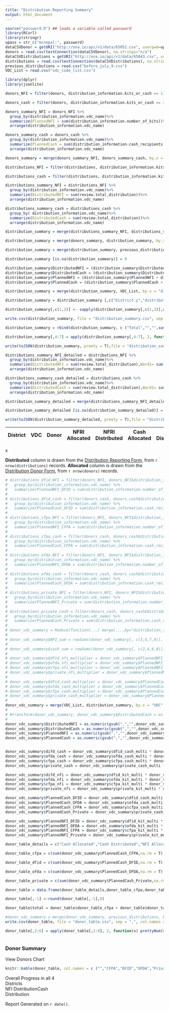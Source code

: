 ```yaml
---
title: "Distribution Reporting Summary"
output: html_document
---
```




```r
source("password.R") ## loads a variable called password
library(RCurl)
library(stringr)
upass = str_c("mcnepal:", password)
dataCSVDonor = getURI("http://ona.io/api/v1/data/65052.csv", userpwd=upass, httpauth = 1L)
donors = read.csv(textConnection(dataCSVDonor), na.strings="n/a")
dataCSVDistributions = getURI("http://ona.io/api/v1/data/65043.csv", userpwd=upass, httpauth = 1L)
distributions = read.csv(textConnection(dataCSVDistributions), na.strings="n/a")
previous_distributions = read.csv("before_july_9.csv")
VDC_List = read.csv("vdc_code_list.csv")
```

```r

library(dplyr)
library(jsonlite)

donors_NFI = filter(donors, distribution_information.kits_or_cash == 1)

donors_cash = filter(donors, distribution_information.kits_or_cash == 2)

donors_summary_NFI = donors_NFI %>% 
  group_by(distribution_information.vdc_name)%>%
  summarize(PlannedNFI = sum(distribution_information.number_of_kits))%>%
  arrange(distribution_information.vdc_name)

donors_summary_cash = donors_cash %>% 
  group_by(distribution_information.vdc_name)%>%
  summarize(PlannedCash = sum(distribution_information.cash_recipients))%>%
  arrange(distribution_information.vdc_name)

donors_summary = merge(donors_summary_NFI, donors_summary_cash, by.x = "distribution_information.vdc_name", by.y = "distribution_information.vdc_name", all = TRUE)

distributions_NFI = filter(distributions, distribution_information.kits_or_cash == 1)

distributions_cash = filter(distributions, distribution_information.kits_or_cash == 2)

distributions_summary_NFI = distributions_NFI %>% 
  group_by(distribution_information.vdc_name)%>%
  summarize(DistributedNFI = sum(review.total_distribution))%>%
  arrange(distribution_information.vdc_name)

distributions_summary_cash = distributions_cash %>% 
  group_by( distribution_information.vdc_name)%>%
  summarize(DistributedCash = sum(review.total_distribution))%>%
  arrange(distribution_information.vdc_name)

distribution_summary = merge(distributions_summary_NFI, distributions_summary_cash, by.x = "distribution_information.vdc_name", by.y = "distribution_information.vdc_name", all = TRUE)

distribution_summary = merge(donors_summary, distribution_summary, by.x = "distribution_information.vdc_name", by.y = "distribution_information.vdc_name", all = TRUE)

distribution_summary = merge(distribution_summary, previous_distributions, by.x = "distribution_information.vdc_name", by.y = "VDC", all=TRUE)

distribution_summary [is.na(distribution_summary)] = 0

distribution_summary$DistributedNFI = (distribution_summary$DistributedNFI + distribution_summary$Kits)
distribution_summary$DistributedCash = (distribution_summary$DistributedCash + distribution_summary$Cash)
distribution_summary$PlannedNFI = (distribution_summary$PlannedNFI + distribution_summary$Kits)
distribution_summary$PlannedCash = (distribution_summary$PlannedCash + distribution_summary$Cash)

distribution_summary = merge(distribution_summary, VDC_List, by.x = "distribution_information.vdc_name", by.y = "VDC",all.x =TRUE)

distribution_summary = distribution_summary [,c("District.y","distribution_information.vdc_name","Donor.y","PlannedNFI","DistributedNFI","PlannedCash","DistributedCash")] %>% arrange(District.y)

distribution_summary[,c(1,2)] <- sapply(distribution_summary[,c(1,2)],as.character)

write.csv(distribution_summary, file = "distribution_summary.csv", sep = ",", col.names = TRUE)

distribution_summary = rbind(distribution_summary, c ("Total","","",sum(distribution_summary$PlannedNFI),sum(distribution_summary$DistributedNFI),sum(distribution_summary$PlannedCash),sum(distribution_summary$DistributedCash)))

distribution_summary[,4:7] = apply(distribution_summary[,4:7], 2, function(x) prettyNum(x,big.interval = 3L , big.mark=','))

write(toJSON(distribution_summary, preety = T),file = "distribution_summary.json")

```

```r

distributions_summary_NFI_detailed = distributions_NFI %>% 
  group_by(distribution_information.vdc_name)%>%
  summarize(DistributedNFI = sum(review.total_distribution),Ward1= sum(II.II1.beneficiary_received1, na.rm = T),Ward2 = sum(II.II2.beneficiary_received2, na.rm = T),Ward3= sum(II.II3.beneficiary_received3, na.rm = T),Ward4= sum(II.II4.beneficiary_received4, na.rm = T),Ward5= sum(II.II5.beneficiary_received5, na.rm = T),Ward6= sum(II.II6.beneficiary_received6, na.rm = T),Ward7= sum(II.II7.beneficiary_received7, na.rm = T),Ward8= sum(II.II8.beneficiary_received8, na.rm = T),Ward9= sum(II.II9.beneficiary_received9, na.rm = T))%>%
  arrange(distribution_information.vdc_name)

distributions_summary_cash_detailed = distributions_cash %>% 
  group_by(distribution_information.vdc_name)%>%
  summarize(DistributedCash = sum(review.total_distribution),Ward1= sum(II.II1.beneficiary_received1, na.rm = T),Ward2 = sum(II.II2.beneficiary_received2, na.rm = T),Ward3= sum(II.II3.beneficiary_received3, na.rm = T),Ward4= sum(II.II4.beneficiary_received4, na.rm = T),Ward5= sum(II.II5.beneficiary_received5, na.rm = T),Ward6= sum(II.II6.beneficiary_received6, na.rm = T),Ward7= sum(II.II7.beneficiary_received7, na.rm = T),Ward8= sum(II.II8.beneficiary_received8, na.rm = T),Ward9= sum(II.II9.beneficiary_received9, na.rm = T))%>%
  arrange(distribution_information.vdc_name)

distribution_summary_detailed = merge(distributions_summary_NFI_detailed, distributions_summary_cash_detailed, by.x = "distribution_information.vdc_name", by.y = "distribution_information.vdc_name", all = TRUE)

distribution_summary_detailed [is.na(distribution_summary_detailed)] = 0

write(toJSON(distribution_summary_detailed, preety = T),file = "distribution_summary_detailed.json")

```





<html lang="en">
<head>

  <!-- Basic Page Needs -->
  <meta charset="utf-8">
  <title>Your page title here :)</title>
  <meta name="description" content="">
  <meta name="author" content="">

  <!-- Mobile Specific Metas -->
  <meta name="viewport" content="width=device-width, initial-scale=1">

  <!-- FONT -->
  <link href="http://fonts.googleapis.com/css?family=Raleway:400,300,600" rel="stylesheet" type="text/css">

  <!-- CSS -->
  <link rel="stylesheet" href="css/normalize.css">
  <link rel="stylesheet" href="css/skeleton.css">
  <link rel="stylesheet" href="css/main.css">
  <link rel="stylesheet" href="css/chartist.min.css"/>

</head>
<body ng-app="UNESCODistributionReporting">

<div ng-controller="mainCtrl">
<div>





<div class="container">
<table id="distribution_summary_table">
<thead> 
<tr>
<th>District</th>
<th>VDC</th>
<th>Donor</th>
<th>NFRI Allocated</th>
<th>NFRI Distributed</th>
<th>Cash Allocated</th>
<th>Cash Distributed</th>
</tr>
</thead>
</table>
<div>
<div class="pop_up_div"></div>
<span class="close-button">x</span>
</div>
</div>


<div></div>



**Distributed** column is drawn from the [Distribution Reporting Form](https://beta.ona.io/mcnepal/4384/65043), from `r nrow(distributions)` records.
**Allocated** column is drawn from the [Distribution Donor Form](https://beta.ona.io/mcnepal/4384/65052), from `r nrow(donors)` records.

```r




# distributions_dfid_NFI = filter(donors_NFI, donors_NFI$distribution_information.distribution_donor == "dfid") %>%
#   group_by(distribution_information.vdc_name) %>% 
#   summarize(PlannedNFI_DFID = sum(distribution_information.number_of_kits, na.rm = TRUE))
# 
# distributions_dfid_cash = filter(donors_cash, donors_cash$distribution_information.distribution_donor == "dfid") %>%
#   group_by(distribution_information.vdc_name) %>% 
#   summarize(PlannedCash_DFID = sum(distribution_information.cash_recipients, na.rm = TRUE))
# 
# distributions_cfpa_NFI = filter(donors_NFI, donors_NFI$distribution_information.distribution_donor == "cfpa")%>%
#   group_by(distribution_information.vdc_name) %>% 
#   summarize(PlannedNFI_CFPA = sum(distribution_information.number_of_kits, na.rm = TRUE))
# 
# distributions_cfpa_cash = filter(donors_cash, donors_cash$distribution_information.distribution_donor == "cfpa") %>%
#   group_by(distribution_information.vdc_name) %>% 
#   summarize(PlannedCash_CFPA = sum(distribution_information.cash_recipients, na.rm = TRUE))
# 
# distributions_ofda_NFI = filter(donors_NFI, donors_NFI$distribution_information.distribution_donor == "ofda")%>%
#   group_by(distribution_information.vdc_name) %>% 
#   summarize(PlannedNFI_OFDA = sum(distribution_information.number_of_kits, na.rm = TRUE))
# 
# distributions_ofda_cash = filter(donors_cash, donors_cash$distribution_information.distribution_donor == "ofda") %>%
#   group_by(distribution_information.vdc_name) %>% 
#   summarize(PlannedCash_OFDA = sum(distribution_information.cash_recipients, na.rm = TRUE))
# 
# distributions_private_NFI = filter(donors_NFI, donors_NFI$distribution_information.distribution_donor == "private")%>%
#   group_by(distribution_information.vdc_name) %>% 
#   summarize(PlannedNFI_Private = sum(distribution_information.number_of_kits, na.rm = TRUE))
# 
# distributions_private_cash = filter(donors_cash, donors_cash$distribution_information.distribution_donor == "private") %>%
#   group_by(distribution_information.vdc_name) %>% 
#   summarize(PlannedCash_Private = sum(distribution_information.cash_recipients, na.rm = TRUE))
# 
# donor_vdc_summary = Reduce(function(...) merge(...,by="distribution_information.vdc_name" ,all=T), list(distributions_private_cash, distributions_private_NFI, distributions_ofda_cash, distributions_ofda_NFI, distributions_cfpa_cash,distributions_cfpa_NFI,distributions_dfid_cash, distributions_dfid_NFI))
# 
# donor_vdc_summary$NFI_sum = rowSums(donor_vdc_summary[, c(3,5,7,9)], na.rm = TRUE)
# 
# donor_vdc_summary$cash_sum = rowSums(donor_vdc_summary[, c(2,4,6,8)], na.rm = TRUE)
# 
# donor_vdc_summary$dfid_nfi_multiplier = donor_vdc_summary$PlannedNFI_DFID/donor_vdc_summary$NFI_sum
# donor_vdc_summary$ofda_nfi_multiplier = donor_vdc_summary$PlannedNFI_OFDA/donor_vdc_summary$NFI_sum
# donor_vdc_summary$cfpa_nfi_multiplier = donor_vdc_summary$PlannedNFI_CFPA/donor_vdc_summary$NFI_sum
# donor_vdc_summary$private_nfi_multiplier = donor_vdc_summary$PlannedNFI_Private/donor_vdc_summary$NFI_sum
# 
# donor_vdc_summary$dfid_cash_multiplier = donor_vdc_summary$PlannedCash_DFID/donor_vdc_summary$cash_sum
# donor_vdc_summary$ofda_cash_multiplier = donor_vdc_summary$PlannedCash_OFDA/donor_vdc_summary$cash_sum
# donor_vdc_summary$cfpa_cash_multiplier = donor_vdc_summary$PlannedCash_CFPA/donor_vdc_summary$cash_sum
# donor_vdc_summary$private_cash_multiplier = donor_vdc_summary$PlannedCash_Private/donor_vdc_summary$cash_sum
# 
donor_vdc_summary = merge(VDC_List, distribution_summary, by.x = "VDC" ,by.y = "distribution_information.vdc_name" )
# 
# #transform(donor_vdc_summary, donor_vdc_summary$DistributedCash = as.numeric(donor_vdc_summary$DistributedCash), donor_vdc_summary$DistributedNFI = as.numeric(donor_vdc_summary$DistributedNFI))
# 
donor_vdc_summary$DistributedNFI = as.numeric(gsub(",","",donor_vdc_summary$DistributedNFI))
donor_vdc_summary$DistributedCash = as.numeric(gsub(",","",donor_vdc_summary$DistributedCash))
donor_vdc_summary$PlannedNFI = as.numeric(gsub(",","",donor_vdc_summary$PlannedNFI))
donor_vdc_summary$PlannedCash = as.numeric(gsub(",","",donor_vdc_summary$PlannedCash))


donor_vdc_summary$difd_cash = donor_vdc_summary$dfid_cash_multi * donor_vdc_summary$DistributedCash
donor_vdc_summary$ofda_cash = donor_vdc_summary$ofda_cash_multi * donor_vdc_summary$DistributedCash
donor_vdc_summary$cfpa_cash = donor_vdc_summary$cfpa_cash_multi * donor_vdc_summary$DistributedCash
donor_vdc_summary$private_cash = donor_vdc_summary$private_cash_multi * donor_vdc_summary$DistributedCash

donor_vdc_summary$difd_nfi = donor_vdc_summary$dfid_kit_multi * donor_vdc_summary$DistributedNFI
donor_vdc_summary$ofda_nfi = donor_vdc_summary$ofda_kit_multi * donor_vdc_summary$DistributedNFI
donor_vdc_summary$cfpa_nfi = donor_vdc_summary$cfpa_kit_multi * donor_vdc_summary$DistributedNFI
donor_vdc_summary$private_nfi = donor_vdc_summary$private_kit_multi * donor_vdc_summary$DistributedNFI

donor_vdc_summary$PlannedCash_DFID = donor_vdc_summary$dfid_cash_multi * donor_vdc_summary$PlannedCash
donor_vdc_summary$PlannedCash_OFDA = donor_vdc_summary$ofda_cash_multi * donor_vdc_summary$PlannedCash
donor_vdc_summary$PlannedCash_CFPA = donor_vdc_summary$cfpa_cash_multi * donor_vdc_summary$PlannedCash
donor_vdc_summary$PlannedCash_Private = donor_vdc_summary$private_cash_multi * donor_vdc_summary$PlannedCash

donor_vdc_summary$PlannedNFI_DFID = donor_vdc_summary$dfid_kit_multi * donor_vdc_summary$PlannedNFI
donor_vdc_summary$PlannedNFI_OFDA = donor_vdc_summary$ofda_kit_multi * donor_vdc_summary$PlannedNFI
donor_vdc_summary$PlannedNFI_CFPA = donor_vdc_summary$cfpa_kit_multi * donor_vdc_summary$PlannedNFI
donor_vdc_summary$PlannedNFI_Private = donor_vdc_summary$private_kit_multi * donor_vdc_summary$PlannedNFI

donor_table_details = c("Cash Allocated","Cash Distributed","NFI Allocated", "NFI Distributed","Total NFI Planned", "Total Cash Planned")

donor_table_cfpa = c(sum(donor_vdc_summary$PlannedCash_CFPA,na.rm = T),sum(donor_vdc_summary$cfpa_cash, na.rm = T),sum(donor_vdc_summary$PlannedNFI_CFPA, na.rm = T),sum(donor_vdc_summary$cfpa_nfi, na.rm = T),1900,0)

donor_table_dfid = c(sum(donor_vdc_summary$PlannedCash_DFID,na.rm = T),sum(donor_vdc_summary$difd_cash, na.rm = T),sum(donor_vdc_summary$PlannedNFI_DFID, na.rm = T),sum(donor_vdc_summary$difd_nfi, na.rm = T),3000,3000)

donor_table_ofda = c(sum(donor_vdc_summary$PlannedCash_OFDA,na.rm = T),sum(donor_vdc_summary$ofda_cash, na.rm = T),sum(donor_vdc_summary$PlannedNFI_OFDA, na.rm = T),sum(donor_vdc_summary$ofda_nfi, na.rm = T),3500,3500)

donor_table_private = c(sum(donor_vdc_summary$PlannedCash_Private,na.rm = T),sum(donor_vdc_summary$private_cash, na.rm = T),sum(donor_vdc_summary$PlannedNFI_Private, na.rm = T),sum(donor_vdc_summary$private_nfi, na.rm = T),15000,17000)

donor_table = data.frame(donor_table_details,donor_table_cfpa,donor_table_dfid, donor_table_ofda, donor_table_private)

donor_table[,-1] <-round(donor_table[,-1],0)

donor_table$total = donor_table$donor_table_cfpa + donor_table$donor_table_dfid + donor_table$donor_table_ofda + donor_table$donor_table_private

#donor_vdc_summary = merge(donor_vdc_summary, previous_distributions, by.x = "distribution_information.vdc_name", by.y = "VDC", all = TRUE)
write.csv(donor_table, file = "donor_table.csv", sep = ",", col.names = TRUE)

donor_table[,2:6] = apply(donor_table[,2:6], 2, function(x) prettyNum(x,big.interval = 3L , big.mark=','))

```

</div>

<div id="donor_div" class="container">
<div class="row">
<div class="six columns"><h3>Donor Summary</h3></div>
<div class="six columns"><a id="show_chart" class="button button-primary" ng-click="show(true)">View Donors Chart</a></div>
</div>




```r
knitr::kable(donor_table, col.names = c ("","CFPA","DFID","OFDA","Private Funds","Total"))
```





<div style="width:35%">
<div ng-show="tab" class="container">

<div id="chart_class" class="dash-charts">

<div class="chart-title"><span>Overall Progress in all 4 Districts</span></div>
<a class="nfi-chart"><span class="active">NFI Distribution</span></a><a class="cash-chart"><span>Cash Distribution</span></a>
<div class="chart-1"></div>
<div class="barchart-legend"></div>

</div>

</div>
</div>


</div>


Report Generated on `r date()`. 

</div>

<script type="text/javascript" src="js/jquery.js"></script>
<script type="text/javascript" src="js/angular.min.js"></script>
<script type="text/javascript" src="js/chartist.min.js"></script>
<script type="text/javascript" src="js/distributionSummary.js"></script>
<script type="text/javascript" src="js/main.js"></script>
<script type="text/javascript" src="js/newAggBarChart.js"></script>

</body>
</html>
